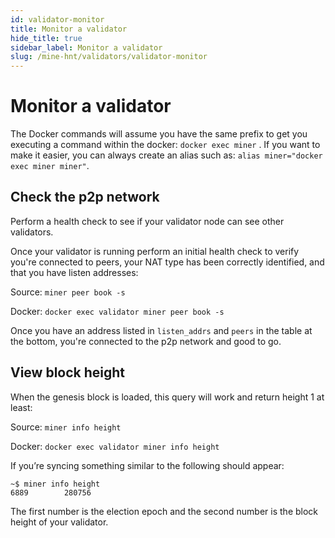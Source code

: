 ```yaml
---
id: validator-monitor
title: Monitor a validator
hide_title: true
sidebar_label: Monitor a validator
slug: /mine-hnt/validators/validator-monitor
---
```



# Monitor a validator

The Docker commands will assume you have the same prefix to get you executing a command within the docker: ```docker exec miner``` . If you want to make it easier, you can always create an alias such as: ```alias miner="docker exec miner miner"```.

## Check the p2p network

Perform a health check to see if your validator node can see other validators. 

Once your validator is running perform an initial health check to verify you're connected to peers, your NAT type has been correctly identified, and that you have listen addresses:

Source: ```miner peer book -s```

Docker: ```docker exec validator miner peer book -s```

Once you have an address listed in ```listen_addrs``` and ```peers``` in the table at the bottom, you're connected to the p2p network and good to go.

## View block height

When the genesis block is loaded, this query will work and return height 1 at least:

Source: ```miner info height```

Docker: ```docker exec validator miner info height```

If you’re syncing something similar to the following should appear:
```
~$ miner info height
6889        280756
```

The first number is the election epoch and the second number is the block height of your validator. 
